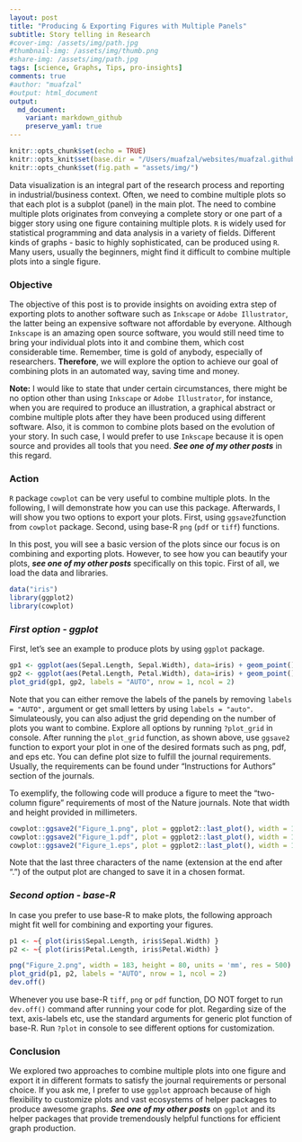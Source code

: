 ```yaml
---
layout: post
title: "Producing & Exporting Figures with Multiple Panels"
subtitle: Story telling in Research
#cover-img: /assets/img/path.jpg
#thumbnail-img: /assets/img/thumb.png
#share-img: /assets/img/path.jpg
tags: [science, Graphs, Tips, pro-insights]
comments: true
#author: "muafzal"
#output: html_document
output:
  md_document:
    variant: markdown_github
    preserve_yaml: true
---
```


```r
knitr::opts_chunk$set(echo = TRUE)
knitr::opts_knit$set(base.dir = "/Users/muafzal/websites/muafzal.github.io/", base.url = "/")
knitr::opts_chunk$set(fig.path = "assets/img/")
```

Data visualization is an integral part of the research process and reporting in industrial/business context. Often, we need to combine multiple plots so that each plot is a subplot (panel) in the main plot. The need to combine multiple plots originates from conveying a complete story or one part of a bigger story using one figure containing multiple plots. `R` is widely used for statistical programming and data analysis in a variety of fields. Different kinds of graphs - basic to highly sophisticated, can be produced using `R`. Many users, usually the beginners, might find it difficult to combine multiple plots into a single figure. 

### Objective

The objective of this post is to provide insights on avoiding extra step of exporting plots to another software such as `Inkscape` or `Adobe Illustrator`, the latter being an expensive software not affordable by everyone. Although `Inkscape` is an amazing open source software, you would still need time to bring your individual plots into it and combine them, which cost considerable time. Remember, time is gold of anybody, especially of researchers. **Therefore**, we will explore the option to achieve our goal of combining plots in an automated way, saving time and money.

**Note:** I would like to state that under certain circumstances, there might be no option other than using `Inkscape` or `Adobe Illustrator`, for instance, when you are required to produce an illustration, a graphical abstract or combine multiple plots after they have been produced using different software. Also, it is common to combine plots based on the evolution of your story. In such case, I would prefer to use `Inkscape` because it is open source and provides all tools that you need. ***See one of my other posts*** in this regard.

### Action

`R` package `cowplot` can be very useful to combine multiple plots. In the following, I will demonstrate how you can use this package. Afterwards, I will show you two options to export your plots. First, using `ggsave2`function from `cowplot` package. Second, using base-R `png` (`pdf` or `tiff`) functions.

In this post, you will see a basic version of the plots since our focus is on combining and exporting plots. However, to see how you can beautify your plots, ***see one of my other posts*** specifically on this topic. 
First of all, we load the data and libraries.

```r
data("iris")
library(ggplot2)
library(cowplot)
```

### ***First option - ggplot*** 

First, let's see an example to produce plots by using `ggplot` package.

```r
gp1 <- ggplot(aes(Sepal.Length, Sepal.Width), data=iris) + geom_point()
gp2 <- ggplot(aes(Petal.Length, Petal.Width), data=iris) + geom_point()
plot_grid(gp1, gp2, labels = "AUTO", nrow = 1, ncol = 2)
```
Note that you can either remove the labels of the panels by removing `labels = "AUTO",` argument or get small letters by using `labels = "auto"`. Simulateously, you can also adjust the grid depending on the number of plots you want to combine. Explore all options by running `?plot_grid` in console. After running the `plot_grid` function, as shown above, use `ggsave2` function to export your plot in one of the desired formats such as png, pdf, and eps etc. You can define plot size to fulfill the journal requirements. Usually, the requirements can be found under "Instructions for Authors" section of the journals. 

To exemplify, the following code will produce a figure to meet the "two-column figure" requirements of most of the Nature journals. Note that width and height provided in millimeters.

```r
cowplot::ggsave2("Figure_1.png", plot = ggplot2::last_plot(), width = 183, height = 80, units = "mm", dpi = 500)
cowplot::ggsave2("Figure_1.pdf", plot = ggplot2::last_plot(), width = 183, height = 80, units = "mm", dpi = 500)
cowplot::ggsave2("Figure_1.eps", plot = ggplot2::last_plot(), width = 183, height = 80, units = "mm", dpi = 500)
```
Note that the last three characters of the name (extension at the end after ".") of the output plot are changed to save it in a chosen format.

### ***Second option - base-R***

In case you prefer to use base-R to make plots, the following approach might fit well for combining and exporting your figures.

```r
p1 <- ~{ plot(iris$Sepal.Length, iris$Sepal.Width) }
p2 <- ~{ plot(iris$Petal.Length, iris$Petal.Width) }

png("Figure_2.png", width = 183, height = 80, units = 'mm', res = 500)
plot_grid(p1, p2, labels = "AUTO", nrow = 1, ncol = 2)
dev.off()
```

Whenever you use base-R `tiff`, `png` or `pdf` function, DO NOT forget to run `dev.off()` command after running your code for plot. Regarding size of the text, axis-labels etc, use the standard arguments for generic plot function of base-R. Run `?plot` in console to see different options for customization.

### Conclusion

We explored two approaches to combine multiple plots into one figure and export it in different formats to satisfy the journal requirements or personal choice. If you ask me, I prefer to use `ggplot` approach because of high flexibility to customize plots and vast ecosystems of helper packages to produce awesome graphs. ***See one of my other posts*** on `ggplot` and its helper packages that provide tremendously helpful functions for efficient graph production.




